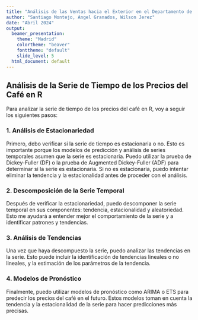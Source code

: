 ```yaml
---
title: "Análisis de las Ventas hacia el Exterior en el Departamento de Analítica de la Federación Nacional de Cafeteros"
author: "Santiago Montejo, Angel Granados, Wilson Jerez"
date: "Abril 2024"
output:
  beamer_presentation:
    theme: "Madrid"
    colortheme: "beaver"
    fonttheme: "default"
    slide_level: 5
  html_document: default
---
```

## Análisis de la Serie de Tiempo de los Precios del Café en R

Para analizar la serie de tiempo de los precios del café en R, voy a seguir los siguientes pasos:

### 1. Análisis de Estacionariedad

Primero, debo verificar si la serie de tiempo es estacionaria o no. Esto es importante porque los modelos de predicción y análisis de series temporales asumen que la serie es estacionaria. Puedo utilizar la prueba de Dickey-Fuller (DF) o la prueba de Augmented Dickey-Fuller (ADF) para determinar si la serie es estacionaria. Si no es estacionaria, puedo intentar eliminar la tendencia y la estacionalidad antes de proceder con el análisis.

### 2. Descomposición de la Serie Temporal

Después de verificar la estacionariedad, puedo descomponer la serie temporal en sus componentes: tendencia, estacionalidad y aleatoriedad. Esto me ayudará a entender mejor el comportamiento de la serie y a identificar patrones y tendencias.

### 3. Análisis de Tendencias

Una vez que haya descompuesto la serie, puedo analizar las tendencias en la serie. Esto puede incluir la identificación de tendencias lineales o no lineales, y la estimación de los parámetros de la tendencia.

### 4. Modelos de Pronóstico

Finalmente, puedo utilizar modelos de pronóstico como ARIMA o ETS para predecir los precios del café en el futuro. Estos modelos toman en cuenta la tendencia y la estacionalidad de la serie para hacer predicciones más precisas.
